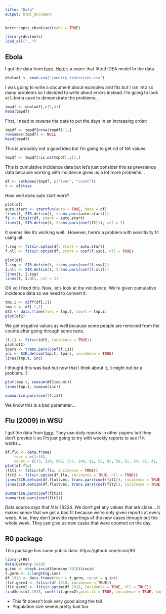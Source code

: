 ```yaml
---
title: "Data"
output: html_document
---
```


```r
knitr::opts_chunk$set(echo = TRUE)
```
```r
library(devtools)
load_all("..")
```

## Ebola

I got the data from [here](https://github.com/cmrivers/ebola). [Here](http://currents.plos.org/outbreaks/article/obk-14-0036-early-epidemic-dynamics-of-the-west-african-2014-ebola-outbreak-estimates-derived-with-a-simple-two-parameter-model/)'s a paper that fitted IDEA model to the data.

```r
eboladf <- read.csv("country_timeseries.csv")
```

I was going to write a document about examples and fits but I ran into so many problems so I decided to write about errors instead. I'm going to look at Liberia case to demonstrate the problems...

```r
tmpdf <- eboladf[,c(2,4)]
head(tmpdf)
```

First, I need to reverse the data to put the days in an increasing order:

```r
tmpdf <- tmpdf[nrow(tmpdf):1,]
rownames(tmpdf) <- NULL
head(tmpdf)
```

This is probably not a good idea but I'm going to get rid of NA values:

```r
tmpdf <- tmpdf[!is.na(tmpdf[,2]),]
```

This is cumulative incidence data but let's just consider this as prevalence data because working with incidence gives us a lot more problems... 

```r
df <- setNames(tmpdf, c("tvec", "count"))
t <- df$tvec
```

How well does auto start work?

```r
plot(df)
auto.start <- startfun(auto = TRUE, data = df)
lines(t, SIR.detsim(t, trans.pars(auto.start)))
f1 <- fitsir(df, start = auto.start)
lines(t, SIR.detsim(t, trans.pars(coef(f1))), col = 2)
```

It seems like it's working well.. However, here's a problem with sensitivity fit using nll:

```r
f.ssq <- fitsir.optim(df, start = auto.start)
f.nll <- fitsir.optim(df, start = coef(f.ssq), nll = TRUE)

plot(df)
I.ssq <- SIR.detsim(t, trans.pars(coef(f.ssq)))
I.nll <- SIR.detsim(t, trans.pars(coef(f.nll)))
lines(t, I.ssq)
lines(t, I.nll, col = 2)
```

OK so I fixed this. Now, let's look at the inicidence. We're given cumulative incidence data so we need to convert it.

```r
tmp.i <- diff(df[,2])
tmp.t <- df[-1,1]
df2 <- data.frame(tvec = tmp.t, count = tmp.i)
plot(df2)
```

We get negative values as well because some people are removed from the counts after going through some tests.

```r
(f.i1 <- fitsir(df2, incidence = TRUE))
plot(df2)
tpars <- trans.pars(coef(f.i1))
inc <- SIR.detsim(tmp.t, tpars, incidence = TRUE)
lines(tmp.t, inc)
```

I thought this was bad but now that I think about it, it might not be a problem...?

```r
plot(tmp.t, cumsum(df2$count))
lines(tmp.t, cumsum(inc))
```

```r
summarize.pars(coef(f.i1))
```

We know this is a bad parameter...

## Flu (2009) in WSU

I got the data from [here](https://www.researchgate.net/profile/Elissa_Schwartz/publication/266951690_Pandemic_2009_H1N1_influenza_in_two_settings_in_a_small_community_The_workplace_and_the_university_campus/links/55382bfc0cf226723ab616e6.pdf). They use daily reports in other papers but they don't provide it so I'm just going to try with weekly reports to see if it works...

```r
df.flu <- data.frame(
    tvec = c(1:16),
    count = c(73, 524, 569, 357, 149, 92, 53, 95, 56, 61, 94, 81, 41, 16, 12, 3))
plot(df.flu)
(fit1 <- fitsir(df.flu, incidence = TRUE))
(fit2 <- fitsir.optim(df.flu, incidence = TRUE, nll = TRUE))
lines(SIR.detsim(df.flu$tvec, trans.pars(coef(fit1)), incidence = TRUE))
lines(SIR.detsim(df.flu$tvec, trans.pars(coef(fit2)), incidence = TRUE), col = 2)

summarize.pars(coef(fit1))
summarize.pars(coef(fit2))
```

Data source says that $N$ is 18234. We don't get any values that are close... It makes sense that we get a bad fit because we're only given reports at every week. Also, they don't provide reportings of the new cases through out the whole week. They just give us new cases that were counted on the day.

## R0 package

This package has some public data: https://github.com/cran/R0

```r
library(R0)
data(Germany.1918)
g.inc <- check.incid(Germany.1918)$incid
t.germ <- 1:length(g.inc)
df.1918 <- data.frame(tvec = t.germ, count = g.inc)
(fit.germ1 <- fitsir(df.1918, incidence = TRUE))
(fit.germ2 <- fitsir.optim(df.1918, incidence = TRUE, nll = TRUE))
findSens(df.1918, coef(fit.germ2),plot.it = TRUE, incidence = TRUE, log = "y", nll = TRUE)
```

* This fit doesn't look very good along the tail
* Population size seems pretty bad too

